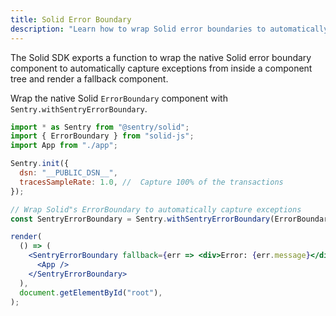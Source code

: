 ```yaml
---
title: Solid Error Boundary
description: "Learn how to wrap Solid error boundaries to automatically capture errors."
---
```


The Solid SDK exports a function to wrap the native Solid error boundary component to automatically capture exceptions
from inside a component tree and render a fallback component.

Wrap the native Solid `ErrorBoundary` component with `Sentry.withSentryErrorBoundary`.

<SignInNote />

```jsx
import * as Sentry from "@sentry/solid";
import { ErrorBoundary } from "solid-js";
import App from "./app";

Sentry.init({
  dsn: "__PUBLIC_DSN__",
  tracesSampleRate: 1.0, //  Capture 100% of the transactions
});

// Wrap Solid"s ErrorBoundary to automatically capture exceptions
const SentryErrorBoundary = Sentry.withSentryErrorBoundary(ErrorBoundary);

render(
  () => (
    <SentryErrorBoundary fallback={err => <div>Error: {err.message}</div>}>
      <App />
    </SentryErrorBoundary>
  ),
  document.getElementById("root"),
);
```
